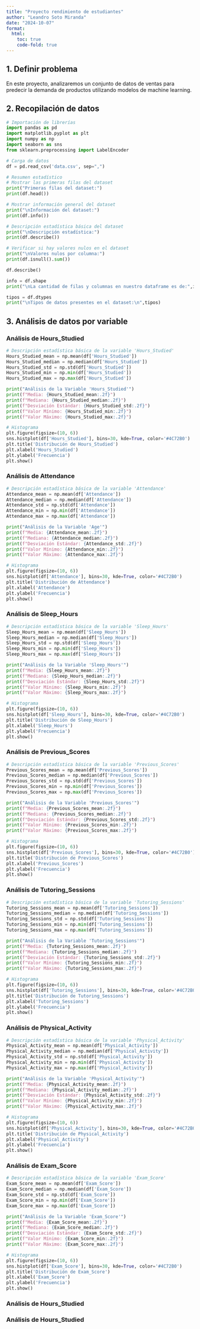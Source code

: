 ```yaml
---
title: "Proyecto rendimiento de estudiantes"
author: "Leandro Soto Miranda"
date: "2024-10-07"
format: 
  html: 
    toc: true 
    code-fold: true
---
```


## 1. Definir problema

En este proyecto, analizaremos un conjunto de datos de ventas para predecir la demanda de productos utilizando modelos de machine learning. 

## 2. Recopilación de datos

```python
# Importación de librerías
import pandas as pd
import matplotlib.pyplot as plt
import numpy as np
import seaborn as sns
from sklearn.preprocessing import LabelEncoder

# Carga de datos
df = pd.read_csv('data.csv', sep=",")

# Resumen estadístico
# Mostrar las primeras filas del dataset
print("Primeras filas del dataset:")
print(df.head())

# Mostrar información general del dataset
print("\nInformación del dataset:")
print(df.info())

# Descripción estadística básica del dataset
print("\nDescripción estadística:")
print(df.describe())

# Verificar si hay valores nulos en el dataset
print("\nValores nulos por columna:")
print(df.isnull().sum())

df.describe()

info = df.shape
print("\nLa cantidad de filas y columnas en nuestro dataframe es de:",info)

tipos = df.dtypes
print("\nTipos de datos presentes en el dataset:\n",tipos)
```

## 3. Análisis de datos por variable
### Análisis de Hours_Studied
```python

# Descripción estadística básica de la variable 'Hours_Studied'
Hours_Studied_mean = np.mean(df['Hours_Studied'])
Hours_Studied_median = np.median(df['Hours_Studied'])
Hours_Studied_std = np.std(df['Hours_Studied'])
Hours_Studied_min = np.min(df['Hours_Studied'])
Hours_Studied_max = np.max(df['Hours_Studied'])

print("Análisis de la Variable 'Hours_Studied'")
print(f"Media: {Hours_Studied_mean:.2f}")
print(f"Mediana: {Hours_Studied_median:.2f}")
print(f"Desviación Estándar: {Hours_Studied_std:.2f}")
print(f"Valor Mínimo: {Hours_Studied_min:.2f}")
print(f"Valor Máximo: {Hours_Studied_max:.2f}")

# Histograma
plt.figure(figsize=(10, 6))
sns.histplot(df['Hours_Studied'], bins=30, kde=True, color='#4C72B0')
plt.title('Distribución de Hours_Studied')
plt.xlabel('Hours_Studied')
plt.ylabel('Frecuencia')
plt.show()


```

### Análisis de Attendance
```python

# Descripción estadística básica de la variable 'Attendance'
Attendance_mean = np.mean(df['Attendance'])
Attendance_median = np.median(df['Attendance'])
Attendance_std = np.std(df['Attendance'])
Attendance_min = np.min(df['Attendance'])
Attendance_max = np.max(df['Attendance'])

print("Análisis de la Variable 'Age'")
print(f"Media: {Attendance_mean:.2f}")
print(f"Mediana: {Attendance_median:.2f}")
print(f"Desviación Estándar: {Attendance_std:.2f}")
print(f"Valor Mínimo: {Attendance_min:.2f}")
print(f"Valor Máximo: {Attendance_max:.2f}")

# Histograma
plt.figure(figsize=(10, 6))
sns.histplot(df['Attendance'], bins=30, kde=True, color='#4C72B0')
plt.title('Distribución de Attendance')
plt.xlabel('Attendance')
plt.ylabel('Frecuencia')
plt.show()


```

### Análisis de Sleep_Hours
```python

# Descripción estadística básica de la variable 'Sleep_Hours'
Sleep_Hours_mean = np.mean(df['Sleep_Hours'])
Sleep_Hours_median = np.median(df['Sleep_Hours'])
Sleep_Hours_std = np.std(df['Sleep_Hours'])
Sleep_Hours_min = np.min(df['Sleep_Hours'])
Sleep_Hours_max = np.max(df['Sleep_Hours'])

print("Análisis de la Variable 'Sleep_Hours'")
print(f"Media: {Sleep_Hours_mean:.2f}")
print(f"Mediana: {Sleep_Hours_median:.2f}")
print(f"Desviación Estándar: {Sleep_Hours_std:.2f}")
print(f"Valor Mínimo: {Sleep_Hours_min:.2f}")
print(f"Valor Máximo: {Sleep_Hours_max:.2f}")

# Histograma
plt.figure(figsize=(10, 6))
sns.histplot(df['Sleep_Hours'], bins=30, kde=True, color='#4C72B0')
plt.title('Distribución de Sleep_Hours')
plt.xlabel('Sleep_Hours')
plt.ylabel('Frecuencia')
plt.show()


```

### Análisis de Previous_Scores
```python

# Descripción estadística básica de la variable 'Previous_Scores'
Previous_Scores_mean = np.mean(df['Previous_Scores'])
Previous_Scores_median = np.median(df['Previous_Scores'])
Previous_Scores_std = np.std(df['Previous_Scores'])
Previous_Scores_min = np.min(df['Previous_Scores'])
Previous_Scores_max = np.max(df['Previous_Scores'])

print("Análisis de la Variable 'Previous_Scores'")
print(f"Media: {Previous_Scores_mean:.2f}")
print(f"Mediana: {Previous_Scores_median:.2f}")
print(f"Desviación Estándar: {Previous_Scores_std:.2f}")
print(f"Valor Mínimo: {Previous_Scores_min:.2f}")
print(f"Valor Máximo: {Previous_Scores_max:.2f}")

# Histograma
plt.figure(figsize=(10, 6))
sns.histplot(df['Previous_Scores'], bins=30, kde=True, color='#4C72B0')
plt.title('Distribución de Previous_Scores')
plt.xlabel('Previous_Scores')
plt.ylabel('Frecuencia')
plt.show()

```

### Análisis de Tutoring_Sessions
```python

# Descripción estadística básica de la variable 'Tutoring_Sessions'
Tutoring_Sessions_mean = np.mean(df['Tutoring_Sessions'])
Tutoring_Sessions_median = np.median(df['Tutoring_Sessions'])
Tutoring_Sessions_std = np.std(df['Tutoring_Sessions'])
Tutoring_Sessions_min = np.min(df['Tutoring_Sessions'])
Tutoring_Sessions_max = np.max(df['Tutoring_Sessions'])

print("Análisis de la Variable 'Tutoring_Sessions'")
print(f"Media: {Tutoring_Sessions_mean:.2f}")
print(f"Mediana: {Tutoring_Sessions_median:.2f}")
print(f"Desviación Estándar: {Tutoring_Sessions_std:.2f}")
print(f"Valor Mínimo: {Tutoring_Sessions_min:.2f}")
print(f"Valor Máximo: {Tutoring_Sessions_max:.2f}")

# Histograma
plt.figure(figsize=(10, 6))
sns.histplot(df['Tutoring_Sessions'], bins=30, kde=True, color='#4C72B0')
plt.title('Distribución de Tutoring_Sessions')
plt.xlabel('Tutoring_Sessions')
plt.ylabel('Frecuencia')
plt.show()


```

### Análisis de Physical_Activity
```python

# Descripción estadística básica de la variable 'Physical_Activity'
Physical_Activity_mean = np.mean(df['Physical_Activity'])
Physical_Activity_median = np.median(df['Physical_Activity'])
Physical_Activity_std = np.std(df['Physical_Activity'])
Physical_Activity_min = np.min(df['Physical_Activity'])
Physical_Activity_max = np.max(df['Physical_Activity'])

print("Análisis de la Variable 'Physical_Activity'")
print(f"Media: {Physical_Activity_mean:.2f}")
print(f"Mediana: {Physical_Activity_median:.2f}")
print(f"Desviación Estándar: {Physical_Activity_std:.2f}")
print(f"Valor Mínimo: {Physical_Activity_min:.2f}")
print(f"Valor Máximo: {Physical_Activity_max:.2f}")

# Histograma
plt.figure(figsize=(10, 6))
sns.histplot(df['Physical_Activity'], bins=30, kde=True, color='#4C72B0')
plt.title('Distribución de Physical_Activity')
plt.xlabel('Physical_Activity')
plt.ylabel('Frecuencia')
plt.show()


```

### Análisis de Exam_Score
```python

# Descripción estadística básica de la variable 'Exam_Score'
Exam_Score_mean = np.mean(df['Exam_Score'])
Exam_Score_median = np.median(df['Exam_Score'])
Exam_Score_std = np.std(df['Exam_Score'])
Exam_Score_min = np.min(df['Exam_Score'])
Exam_Score_max = np.max(df['Exam_Score'])

print("Análisis de la Variable 'Exam_Score'")
print(f"Media: {Exam_Score_mean:.2f}")
print(f"Mediana: {Exam_Score_median:.2f}")
print(f"Desviación Estándar: {Exam_Score_std:.2f}")
print(f"Valor Mínimo: {Exam_Score_min:.2f}")
print(f"Valor Máximo: {Exam_Score_max:.2f}")

# Histograma
plt.figure(figsize=(10, 6))
sns.histplot(df['Exam_Score'], bins=30, kde=True, color='#4C72B0')
plt.title('Distribución de Exam_Score')
plt.xlabel('Exam_Score')
plt.ylabel('Frecuencia')
plt.show()


```

### Análisis de Hours_Studied
### Análisis de Hours_Studied
